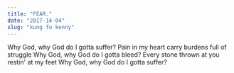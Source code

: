 ```yaml
---
title: "FEAR."
date: "2017-14-04"
slug: "kung fu kenny"
---
```


Why God, why God do I gotta suffer?
Pain in my heart carry burdens full of struggle
Why God, why God do I gotta bleed?
Every stone thrown at you restin' at my feet
Why God, why God do I gotta suffer?